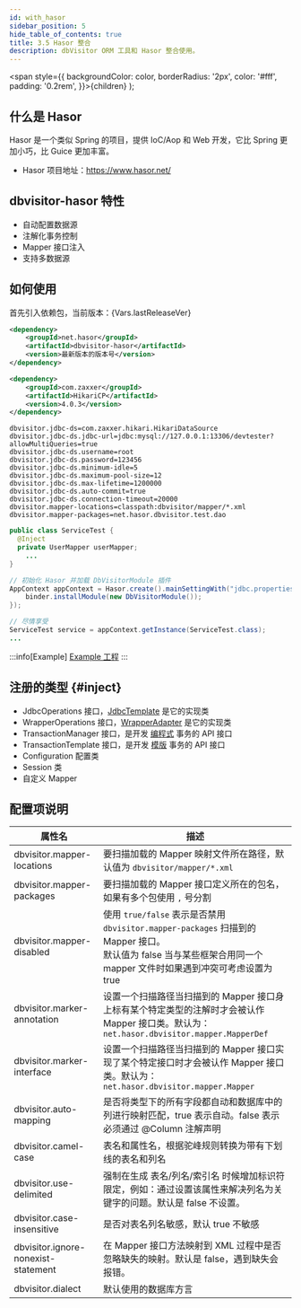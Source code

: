 ```yaml
---
id: with_hasor
sidebar_position: 5
hide_table_of_contents: true
title: 3.5 Hasor 整合
description: dbVisitor ORM 工具和 Hasor 整合使用。
---
```


  <span style={{ backgroundColor: color, borderRadius: '2px', color: '#fff', padding: '0.2rem', }}>{children}</span>
);

## 什么是 Hasor
Hasor 是一个类似 Spring 的项目，提供 IoC/Aop 和 Web 开发，它比 Spring 更加小巧，比 Guice 更加丰富。

- Hasor 项目地址：https://www.hasor.net/

## dbvisitor-hasor 特性

- 自动配置数据源
- 注解化事务控制
- Mapper 接口注入
- 支持多数据源

## 如何使用

首先引入依赖包，当前版本：<Highlight color="rgb(227 17 108)">{Vars.lastReleaseVer}</Highlight>

```xml title='Maven 依赖'
<dependency>
    <groupId>net.hasor</groupId>
    <artifactId>dbvisitor-hasor</artifactId>
    <version>最新版本的版本号</version>
</dependency>
```

```xml title='选用 HikariCP 作为数据库链接池'
<dependency>
    <groupId>com.zaxxer</groupId>
    <artifactId>HikariCP</artifactId>
    <version>4.0.3</version>
</dependency>
```

```properties title='配置文件'
dbvisitor.jdbc-ds=com.zaxxer.hikari.HikariDataSource
dbvisitor.jdbc-ds.jdbc-url=jdbc:mysql://127.0.0.1:13306/devtester?allowMultiQueries=true
dbvisitor.jdbc-ds.username=root
dbvisitor.jdbc-ds.password=123456
dbvisitor.jdbc-ds.minimum-idle=5
dbvisitor.jdbc-ds.maximum-pool-size=12
dbvisitor.jdbc-ds.max-lifetime=1200000
dbvisitor.jdbc-ds.auto-commit=true
dbvisitor.jdbc-ds.connection-timeout=20000
dbvisitor.mapper-locations=classpath:dbvisitor/mapper/*.xml
dbvisitor.mapper-packages=net.hasor.dbvisitor.test.dao
```

```java title='注入 Mapper'
public class ServiceTest {
  @Inject
  private UserMapper userMapper;
    ...
}
```

```java title='启动 Hasor'
// 初始化 Hasor 并加载 DbVisitorModule 插件
AppContext appContext = Hasor.create().mainSettingWith("jdbc.properties").build(binder -> {
    binder.installModule(new DbVisitorModule());
});

// 尽情享受
ServiceTest service = appContext.getInstance(ServiceTest.class);
...
```

:::info[Example]
[Example 工程](https://gitee.com/zycgit/dbvisitor/tree/main/dbvisitor-example/hasor/)
:::

## 注册的类型 {#inject}

- JdbcOperations 接口，[JdbcTemplate](../core/jdbc/about) 是它的实现类
- WrapperOperations 接口，[WrapperAdapter](../core/wrapper/about) 是它的实现类
- TransactionManager 接口，是开发 [编程式](../transaction/manager/program) 事务的 API 接口
- TransactionTemplate 接口，是开发 [模版](../transaction/manager/template) 事务的 API 接口
- Configuration 配置类
- Session 类
- 自定义 Mapper

## 配置项说明

| 属性名                                 | 描述                                                                                                                                   |
|-------------------------------------|--------------------------------------------------------------------------------------------------------------------------------------|
| dbvisitor.mapper-locations          | <TagGray/> 要扫描加载的 Mapper 映射文件所在路径，默认值为 `dbvisitor/mapper/*.xml`                                                                      |
| dbvisitor.mapper-packages           | <TagGray/> 要扫描加载的 Mapper 接口定义所在的包名，如果有多个包使用 `,` 号分割                                                                                  |
| dbvisitor.mapper-disabled           | <TagGray/> 使用 `true/false` 表示是否禁用 `dbvisitor.mapper-packages` 扫描到的 Mapper 接口。<br/>默认值为 false 当与某些框架合用同一个 mapper 文件时如果遇到冲突可考虑设置为 true |
| dbvisitor.marker-annotation         | <TagGray/> 设置一个扫描路径当扫描到的 Mapper 接口身上标有某个特定类型的注解时才会被认作 Mapper 接口类。默认为：`net.hasor.dbvisitor.mapper.MapperDef`                          |
| dbvisitor.marker-interface          | <TagGray/> 设置一个扫描路径当扫描到的 Mapper 接口实现了某个特定接口时才会被认作 Mapper 接口类。默认为：`net.hasor.dbvisitor.mapper.Mapper`                                 |
| dbvisitor.auto-mapping              | <TagGray/> 是否将类型下的所有字段都自动和数据库中的列进行映射匹配，true 表示自动。false 表示必须通过 @Column 注解声明                                                           |                                                                                                                         
| dbvisitor.camel-case                | <TagGray/> 表名和属性名，根据驼峰规则转换为带有下划线的表名和列名                                                                                               |                                                                                                                        
| dbvisitor.use-delimited             | <TagGray/> 强制在生成 表名/列名/索引名 时候增加标识符限定，例如：通过设置该属性来解决列名为关键字的问题。默认是 false 不设置。                                                           |                                                                                                                               
| dbvisitor.case-insensitive          | <TagGray/> 是否对表名列名敏感，默认 true 不敏感                                                                                                     |                                                                                                                               
| dbvisitor.ignore-nonexist-statement | <TagGray/> 在 Mapper 接口方法映射到 XML 过程中是否忽略缺失的映射。默认是 false，遇到缺失会报错。                                                                      |
| dbvisitor.dialect                   | <TagGray/> 默认使用的数据库方言                                                                                                                |
